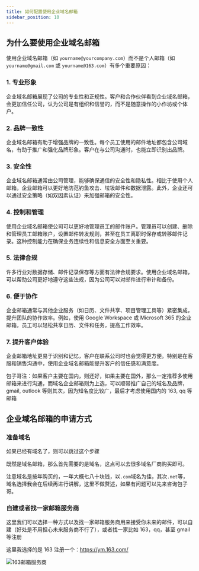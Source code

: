 ```yaml
---
title: 如何配置使用企业域名邮箱
sidebar_position: 10
---
```


## 为什么要使用企业域名邮箱

使用企业域名邮箱（如 `yourname@yourcompany.com`）而不是个人邮箱（如 `yourname@gmail.com` 或 `yourname@163.com`）有多个重要原因：

### 1. **专业形象**
企业域名邮箱展现了公司的专业性和正规性。客户和合作伙伴看到企业域名邮箱，会更加信任公司，认为公司是有组织和信誉的，而不是随意操作的小作坊或个体户。

### 2. **品牌一致性**
企业域名邮箱有助于增强品牌的一致性。每个员工使用的邮件地址都包含公司域名，有助于推广和强化品牌形象。客户在与公司沟通时，也能立即识别出品牌。

### 3. **安全性**
企业域名邮箱通常由公司管理，能够确保通信的安全性和隐私性。相比于使用个人邮箱，企业邮箱可以更好地防范钓鱼攻击、垃圾邮件和数据泄露。此外，企业还可以通过安全策略（如双因素认证）来加强邮箱的安全性。

### 4. **控制和管理**
使用企业域名邮箱使公司可以更好地管理员工的邮件账户。管理员可以创建、删除和管理员工邮箱账户，设置邮件转发规则，甚至在员工离职时保存或转移邮件记录。这种控制能力在确保业务连续性和信息安全方面至关重要。

### 5. **法律合规**
许多行业对数据存储、邮件记录保存等方面有法律合规要求。使用企业域名邮箱，可以帮助公司更好地遵守这些法规，因为公司可以对邮件进行审计和备份。

### 6. **便于协作**
企业邮箱通常与其他企业服务（如日历、文件共享、项目管理工具等）紧密集成，提升团队的协作效率。例如，使用 Google Workspace 或 Microsoft 365 的企业邮箱，员工可以轻松共享日历、文件和任务，提高工作效率。

### 7. **提升客户体验**
企业邮箱地址更易于识别和记忆，客户在联系公司时也会觉得更方便。特别是在客服和销售沟通中，使用企业域名邮箱能提升客户的信任感和满意度。


包子哥注：如果客户主要在国内，则还好，如果主要在国外，那么一定推荐多使用邮箱来进行沟通，而域名企业邮箱则为上选，可以顺带推广自己的域名及品牌，
gmail, outlook 等则其次，因为知名度比较广，最后才考虑使用国内的 163, qq 等邮箱


## 企业域名邮箱的申请方式

### 准备域名
如果已经有域名了，则可以跳过这个步骤

既然是域名邮箱，那么首先需要的是域名，这点可以去很多域名厂商购买即可。

注意域名是按年购买的，一年大概七八十块钱，以`.com`域名为佳，其次`.net`等，域名选择我会在后续再进行讲解，这里不做赘述，如果有问题可以先来咨询包子哥。

### 自建或者找一家邮箱服务商

这里我们可以选择一种方式以及找一家邮箱服务商用来接受你未来的邮件，可以自建（好处是不用担心未来服务商不行了），或者找一家比如 163，qq，甚至 gmail 等注册

这里我选择的是 163 注册一个：https://ym.163.com/


![163邮箱服务商](https://chengxuyuancd.oss-cn-beijing.aliyuncs.com/test/image-1.png)
